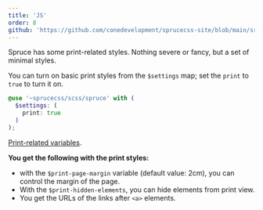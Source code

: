 ```yaml
---
title: 'JS'
order: 8
github: 'https://github.com/conedevelopment/sprucecss-site/blob/main/src/docs/getting-started/js.mdx'
---
```


<p class="lead">Spruce has some print-related styles. Nothing severe or fancy, but a set of minimal styles.</p>

You can turn on basic print styles from the `$settings` map; set the `print` to `true` to turn it on.

```scss
@use '~sprucecss/scss/spruce' with (
  $settings: (
    print: true
  )
);
```

[Print-related variables](/docs/sass/variables#print).

**You get the following with the print styles:**
- with the `$print-page-margin` variable (default value: 2cm), you can control the margin of the page.
- With the `$print-hidden-elements`, you can hide elements from print view.
- You get the URLs of the links after `<a>` elements.
